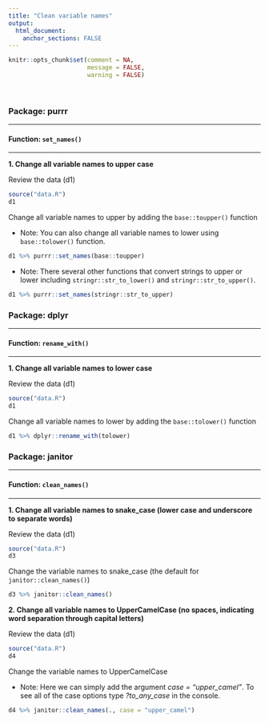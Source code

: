 ```yaml
---
title: "Clean variable names"
output: 
  html_document:
    anchor_sections: FALSE
---
```


```r
knitr::opts_chunk$set(comment = NA,
                      message = FALSE,
                      warning = FALSE)
```

<br>

### Package: purrr

---

#### Function: `set_names()`

---

**1\. Change all variable names to upper case**

Review the data (d1)

```r

source("data.R")
d1

```

Change all variable names to upper by adding the `base::toupper()` function

* Note: You can also change all variable names to lower using `base::tolower()` function.

```r

d1 %>% purrr::set_names(base::toupper)

```

* Note: There several other functions that convert strings to upper or lower including `stringr::str_to_lower()` and `stringr::str_to_upper()`.

```r

d1 %>% purrr::set_names(stringr::str_to_upper)

```



### Package: dplyr

---

#### Function: `rename_with()`

---

**1\. Change all variable names to lower case**

Review the data (d1)

```r

source("data.R")
d1

```

Change all variable names to lower by adding the `base::tolower()` function

```r

d1 %>% dplyr::rename_with(tolower)

```


### Package: janitor

---

#### Function: `clean_names()`

---

**1\. Change all variable names to snake_case (lower case and underscore to separate words)**

Review the data (d1)

```r

source("data.R")
d3

```

Change the variable names to snake_case (the default for `janitor::clean_names()`)

```r

d3 %>% janitor::clean_names()

```

**2\. Change all variable names to UpperCamelCase (no spaces, indicating word separation through capital letters)**

Review the data (d1)

```r

source("data.R")
d4

```

Change the variable names to UpperCamelCase

* Note: Here we can simply add the argument *case = "upper_camel"*. To see all of the case options type *?to_any_case* in the console.

```r

d4 %>% janitor::clean_names(., case = "upper_camel")

```
